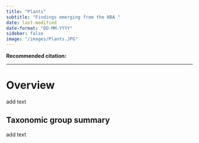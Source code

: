 ```yaml
---
title: "Plants"
subtitle: "Findings emerging from the NBA "
date: last-modified
date-format: "DD-MM-YYYY"
sidebar: false
image: "/images/Plants.JPG"  
---
```


**Recommended citation:**

------------------------------------------------------------------------

# Overview

add text

## Taxonomic group summary

add text
